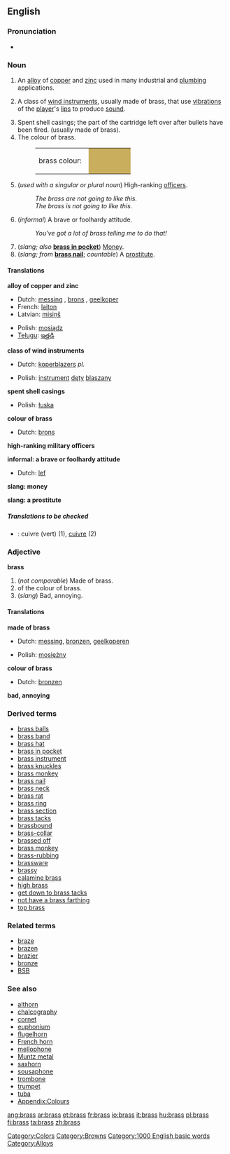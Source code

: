 {{wikipedia}}
==English==

===Pronunciation===
*{{audio|en-us-brass.ogg|Audio (US)}}

===Noun===
{{en-noun-reg-es-both}}

# An [[alloy]] of [[copper]] and [[zinc]] used in many industrial and [[plumbing]] applications.
#{{music}} A class of [[wind instrument]]s, usually made of brass, that use [[vibration]]s of the [[player]]'s [[lip]]s to produce [[sound]].
# Spent shell casings; the part of the cartridge left over after bullets have been fired. (usually made of brass).
#The colour of brass.
#:<table><tr><td>brass colour: &nbsp;</td><td bgcolor="#C9AE5D" width="80">&nbsp; </td></tr></table>
#{{military}} (''used with a singular or plural noun'') High-ranking [[officers]].
#:''The brass are not going to like this.''
#:''The brass is not going to like this.''
#(''informal'') A brave or foolhardy attitude.
#: ''You've got a lot of brass telling me to do that!''
#(''slang; also'' '''[[brass in pocket]]''') [[Money]].
#(''slang; from'' '''[[brass nail]]'''; ''countable'') A [[prostitute]].

====Translations====

'''alloy of copper and zinc'''
{{top}}
*Dutch: [[messing#Dutch|messing]] {{n}}, [[brons]] {{n}}, [[geelkoper]] {{n}}
*French: [[laiton]] {{m}}
*Latvian: [[misiņš]] {{m}}
{{mid}}
*Polish: [[mosiądz]] {{m}}
*[[Telugu]]: [[ఇత్తడి]]
{{bottom}}

'''class of wind instruments'''
{{top}}
*Dutch: [[koperblazers]] ''pl.''
{{mid}}
*Polish: [[instrument]] [[dęty]] [[blaszany]] {{m}}
{{bottom}}

'''spent shell casings'''
{{top}}
*Polish: [[łuska]] {{f}}
{{mid}}
{{bottom}}

'''colour of brass'''
{{top}}
*Dutch: [[brons]] {{n}}
{{mid}}
{{bottom}}

'''high-ranking military officers'''
{{top}}
{{mid}}
{{bottom}}

'''informal: a brave or foolhardy attitude'''
{{top}}
*Dutch: [[lef]] {{n}}
{{mid}}
{{bottom}}

'''slang: money'''
{{top}}
{{mid}}
{{bottom}}

'''slang: a prostitute'''
{{top}}
{{mid}}
{{bottom}}

=====Translations to be checked=====
<!--Remove this section once all of the translations below have been moved into the tables above.-->
{{checktrans}}

*{{ttbc|French}}: cuivre (vert) {{m}} (1), [[cuivre]] {{m}} (2)

===Adjective===
'''brass'''
# (''not comparable'') Made of brass.<!-- Actually attributive noun? -->
#of the colour of brass.
#(''slang'') Bad, annoying.

====Translations====

'''made of brass'''
{{top}}
*Dutch: [[messing]], [[bronzen]], [[geelkoperen]]
{{mid}}
*Polish: [[mosiężny]] {{m}}
{{bottom}}

'''colour of brass'''
{{top}}
*Dutch: [[bronzen]]
{{mid}}
{{bottom}}

'''bad, annoying'''
{{top}}
{{mid}}
{{bottom}}

===Derived terms===
*[[brass balls]]
*[[brass band]]
*[[brass hat]]
*[[brass in pocket]]
*[[brass instrument]]
*[[brass knuckles]]
*[[brass monkey]]
*[[brass nail]]
*[[brass neck]]
*[[brass rat]]
*[[brass ring]]
*[[brass section]]
*[[brass tacks]]
*[[brassbound]]
*[[brass-collar]]
*[[brassed off]]
*[[brass monkey]]
*[[brass-rubbing]]
*[[brassware]]
*[[brassy]]
*[[calamine brass]]
*[[high brass]]
*[[get down to brass tacks]]
*[[not have a brass farthing]]
*[[top brass]]

===Related terms===
*[[braze]]
*[[brazen]]
*[[brazier]]
*[[bronze]]
*[[BSB]]

===See also===
*[[althorn]]
*[[chalcography]]
*[[cornet]]
*[[euphonium]]
*[[flugelhorn]]
*[[French horn]]
*[[mellophone]]
*[[Muntz metal]]
*[[saxhorn]]
*[[sousaphone]]
*[[trombone]]
*[[trumpet]]
*[[tuba]]
*[[Wiktionary_Appendix:Colours|Appendix:Colours]]

[[Category:Colors]]
[[Category:Browns]]
[[Category:1000 English basic words]]
[[Category:Alloys]]

[[ang:brass]]
[[ar:brass]]
[[et:brass]]
[[fr:brass]]
[[io:brass]]
[[it:brass]]
[[hu:brass]]
[[pl:brass]]
[[fi:brass]]
[[ta:brass]]
[[zh:brass]]